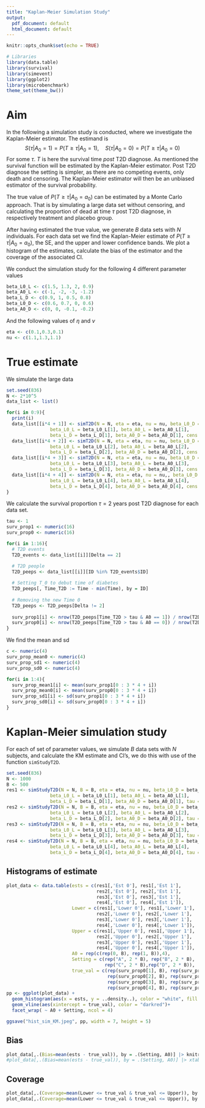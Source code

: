 ```yaml
---
title: "Kaplan-Meier Simulation Study"
output:
  pdf_document: default
  html_document: default
---
```



```r
knitr::opts_chunk$set(echo = TRUE)
```


```r
# Libraries
library(data.table)
library(survival)
library(simevent)
library(ggplot2)
library(microbenchmark)
theme_set(theme_bw())
```

# Aim

In the following a simulation study is conducted, where we investigate the Kaplan-Meier estimator. The estimand is
$$S(\tau | A_0 = 1) = P(T \geq \tau | A_0 = 1) , \quad S(\tau | A_0 = 0) = P(T \geq \tau | A_0 = 0)$$
For some $\tau$. $T$ is here the survival time *post* T2D diagnose. As mentioned the survival function will be estimated by the Kaplan-Meier estimator. Post T2D diagnose the setting is simpler, as there are no competing events, only death and censoring. The Kaplan-Meier estimator will then be an unbiased estimator of the survival probability. 

The true value of $P(T \geq \tau | A_0 = a_0)$ can be estimated by a Monte Carlo approach. That is by simulating a large data set without censoring, and calculating the proportion of dead at time $\tau$ post T2D diagnose, in respectively treatment and placebo group. 

After having estimated the true value, we generate $B$ data sets with $N$ individuals. For each data set we find the Kaplan-Meier estimate of $P(T \geq \tau | A_0 = a_0)$, the SE, and the upper and lower confidence bands. We plot a histogram of the estimates, calculate the bias of the estimator and the coverage of the associated CI. 

We conduct the simulation study for the following 4 different parameter values

```r
beta_L0_L <- c(1.5, 1.3, 2, 0.9)
beta_A0_L <- c(-1, -2, -3, -1.2)
beta_L_D <- c(0.9, 1, 0.5, 0.8)
beta_L0_D <- c(0.6, 0.7, 0, 0.6)
beta_A0_D <- c(0, 0, -0.1, -0.2)
```

And the following values of $\eta$ and $\nu$

```r
eta <- c(0.1,0.3,0.1)
nu <- c(1.1,1.3,1.1)
```

# True estimate

We simulate the large data

```r
set.seed(836)
N <- 2*10^5
data_list <- list()

for(i in 0:9){
  print(i)
  data_list[[i*4 + 1]] <- simT2D(N = N, eta = eta, nu = nu, beta_L0_D = beta_L0_D[1], 
                beta_L0_L = beta_L0_L[1], beta_A0_L = beta_A0_L[1], 
                beta_L_D = beta_L_D[1], beta_A0_D = beta_A0_D[1], cens = 0)
  data_list[[i*4 + 2]] <- simT2D(N = N, eta = eta, nu = nu, beta_L0_D = beta_L0_D[2], 
                beta_L0_L = beta_L0_L[2], beta_A0_L = beta_A0_L[2], 
                beta_L_D = beta_L_D[2], beta_A0_D = beta_A0_D[2], cens = 0)
  data_list[[i*4 + 3]] <- simT2D(N = N, eta = eta, nu = nu, beta_L0_D = beta_L0_D[3], 
                beta_L0_L = beta_L0_L[3], beta_A0_L = beta_A0_L[3], 
                beta_L_D = beta_L_D[3], beta_A0_D = beta_A0_D[3], cens = 0)
  data_list[[i*4 + 4]] <- simT2D(N = N, eta = eta, nu = nu,, beta_L0_D = beta_L0_D[4], 
                beta_L0_L = beta_L0_L[4], beta_A0_L = beta_A0_L[4], 
                beta_L_D = beta_L_D[4], beta_A0_D = beta_A0_D[4], cens = 0)
}
```

We calculate the survival proportion $\tau = 2$ years post T2D diagnose for each data set. 

```r
tau <- 1
surv_prop1 <- numeric(16)
surv_prop0 <- numeric(16)

for(i in 1:16){
  # T2D events
  T2D_events <- data_list[[i]][Delta == 2]

  # T2D people
  T2D_peeps <- data_list[[i]][ID %in% T2D_events$ID]
  
  # Setting T_0 to debut time of diabetes
  T2D_peeps[, Time_T2D := Time - min(Time), by = ID]
  
  # Removing the new Time 0
  T2D_peeps <- T2D_peeps[Delta != 2]
  
  surv_prop1[i] <- nrow(T2D_peeps[Time_T2D > tau & A0 == 1]) / nrow(T2D_peeps[A0 == 1]) 
  surv_prop0[i] <- nrow(T2D_peeps[Time_T2D > tau & A0 == 0]) / nrow(T2D_peeps[A0 == 0]) 
}
```

We find the mean and sd

```r
c <- numeric(4)
surv_prop_mean0 <- numeric(4)
surv_prop_sd1 <- numeric(4)
surv_prop_sd0 <- numeric(4)

for(i in 1:4){
  surv_prop_mean1[i] <- mean(surv_prop1[0 : 3 * 4 + i])
  surv_prop_mean0[i] <- mean(surv_prop0[0 : 3 * 4 + i])
  surv_prop_sd1[i] <- sd(surv_prop1[0 : 3 * 4 + i])
  surv_prop_sd0[i] <- sd(surv_prop0[0 : 3 * 4 + i])
}

```

# Kaplan-Meier simulation study 

For each of set of parameter values, we simulate $B$ data sets with $N$ subjects, and calculate the KM estimate and CI's, we do this with use of the function `simStudyT2D`. 

```r
set.seed(836)
N <- 1000
B <- 500
res1 <- simStudyT2D(N = N, B = B, eta = eta, nu = nu, beta_L0_D = beta_L0_D[1], 
                beta_L0_L = beta_L0_L[1], beta_A0_L = beta_A0_L[1], 
                beta_L_D = beta_L_D[1], beta_A0_D = beta_A0_D[1], tau = tau)
res2 <- simStudyT2D(N = N, B = B, eta = eta, nu = nu, beta_L0_D = beta_L0_D[2], 
                beta_L0_L = beta_L0_L[2], beta_A0_L = beta_A0_L[2], 
                beta_L_D = beta_L_D[2], beta_A0_D = beta_A0_D[2], tau = tau)
res3 <- simStudyT2D(N = N, B = B, eta = eta, nu = nu, beta_L0_D = beta_L0_D[3], 
                beta_L0_L = beta_L0_L[3], beta_A0_L = beta_A0_L[3], 
                beta_L_D = beta_L_D[3], beta_A0_D = beta_A0_D[3], tau = tau)
res4 <- simStudyT2D(N = N, B = B, eta = eta, nu = nu, beta_L0_D = beta_L0_D[4], 
                beta_L0_L = beta_L0_L[4], beta_A0_L = beta_A0_L[4], 
                beta_L_D = beta_L_D[4], beta_A0_D = beta_A0_D[4], tau = tau)
```

## Histograms of estimate

```r
plot_data <- data.table(ests = c(res1[,'Est 0'], res1[,'Est 1'], 
                                 res2[,'Est 0'], res2[,'Est 1'],
                                 res3[,'Est 0'], res3[,'Est 1'],
                                 res4[,'Est 0'], res4[,'Est 1']),
                        Lower = c(res1[,'Lower 0'], res1[,'Lower 1'], 
                                 res2[,'Lower 0'], res2[,'Lower 1'],
                                 res3[,'Lower 0'], res3[,'Lower 1'],
                                 res4[,'Lower 0'], res4[,'Lower 1']),
                        Upper = c(res1[,'Upper 0'], res1[,'Upper 1'], 
                                 res2[,'Upper 0'], res2[,'Upper 1'],
                                 res3[,'Upper 0'], res3[,'Upper 1'],
                                 res4[,'Upper 0'], res4[,'Upper 1']),
                        A0 = rep(c(rep(0, B), rep(1, B)),4),
                        Setting = c(rep("A", 2 * B), rep("B", 2 * B), 
                                    rep("C", 2 * B),rep("D", 2 * B)),
                        true_val = c(rep(surv_prop0[1], B), rep(surv_prop1[1],B),
                                     rep(surv_prop0[2], B), rep(surv_prop1[2],B),
                                     rep(surv_prop0[3], B), rep(surv_prop1[3],B),
                                     rep(surv_prop0[4], B), rep(surv_prop1[4],B)))
pp <- ggplot(plot_data) +
  geom_histogram(aes(x = ests, y = ..density..), color = "white", fill = "steelblue")+
  geom_vline(aes(xintercept = true_val), color = "darkred")+
  facet_wrap( ~ A0 + Setting, ncol = 4)

ggsave("hist_sim_KM.jpeg", pp, width = 7, height = 5)
```

## Bias

```r
plot_data[,.(Bias=mean(ests - true_val)), by = .(Setting, A0)] |> knitr::kable()
#plot_data[,.(Bias=mean(ests - true_val)), by = .(Setting, A0)] |> xtable::xtable()
```

## Coverage

```r
plot_data[,.(Coverage=mean(Lower <= true_val & true_val <= Upper)), by = .(Setting, A0)] |> knitr::kable()
plot_data[,.(Coverage=mean(Lower <= true_val & true_val <= Upper)), by = .(Setting, A0)] |> xtable::xtable()

```



